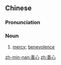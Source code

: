 ==Chinese==
{{zh-forms}}

===Pronunciation===
{{zh-pron
|m=shànxīn
|c=sin6 sam1
|mn=siān-sim
|cat=n
}}

===Noun===
{{zh-noun}}

# [[mercy]]; [[benevolence]]

[[zh-min-nan:善心]]
[[zh:善心]]